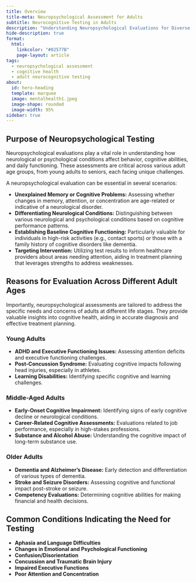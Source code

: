 ```yaml
---
title: Overview
title-meta: Neuropsychological Assessment for Adults
subtitle: Neurocognitive Testing in Adults
description: "Understanding Neuropsychological Evaluations for Diverse Adult Age Groups."
hide-description: true
format:
  html:
    linkcolor: "#02577B"
    page-layout: article
tags:
  - neuropsychological assessment
  - cognitive health
  - adult neurocognitive testing
about:
  id: hero-heading
  template: marquee
  image: mentalhealth1.jpeg
  image-shape: rounded
  image-width: 95%
sidebar: true
---
```


:::{#hero-heading}

:::

## Purpose of Neuropsychological Testing

Neuropsychological evaluations play a vital role in understanding how neurological or psychological conditions affect behavior, cognitive abilities, and daily functioning. These assessments are critical across various adult age groups, from young adults to seniors, each facing unique challenges.

A neuropsychological evaluation can be essential in several scenarios:

- **Unexplained Memory or Cognitive Problems:** Assessing whether changes in memory, attention, or concentration are age-related or indicative of a neurological disorder.
- **Differentiating Neurological Conditions:** Distinguishing between various neurological and psychological conditions based on cognitive performance patterns.
- **Establishing Baseline Cognitive Functioning:** Particularly valuable for individuals in high-risk activities (e.g., contact sports) or those with a family history of cognitive disorders like dementia.
- **Targeting Intervention:** Utilizing test results to inform healthcare providers about areas needing attention, aiding in treatment planning that leverages strengths to address weaknesses.

## Reasons for Evaluation Across Different Adult Ages

Importantly, neuropsychological assessments are tailored to address the specific needs and concerns of adults at different life stages. They provide valuable insights into cognitive health, aiding in accurate diagnosis and effective treatment planning.

### Young Adults

- **ADHD and Executive Functioning Issues:** Assessing attention deficits and executive functioning challenges.
- **Post-Concussion Syndrome:** Evaluating cognitive impacts following head injuries, especially in athletes.
- **Learning Disabilities:** Identifying specific cognitive and learning challenges.

### Middle-Aged Adults

- **Early-Onset Cognitive Impairment:** Identifying signs of early cognitive decline or neurological conditions.
- **Career-Related Cognitive Assessments:** Evaluations related to job performance, especially in high-stakes professions.
- **Substance and Alcohol Abuse:** Understanding the cognitive impact of long-term substance use.

### Older Adults

- **Dementia and Alzheimer's Disease:** Early detection and differentiation of various types of dementia.
- **Stroke and Seizure Disorders:** Assessing cognitive and functional impact post-stroke or seizure.
- **Competency Evaluations:** Determining cognitive abilities for making financial and health decisions.

## Common Conditions Indicating the Need for Testing

- **Aphasia and Language Difficulties**
- **Changes in Emotional and Psychological Functioning**
- **Confusion/Disorientation**
- **Concussion and Traumatic Brain Injury**
- **Impaired Executive Functions**
- **Poor Attention and Concentration**



<!-- ### Framework Explanation:

- **Introductory Section:** Outlines the purpose and importance of neuropsychological testing.
- **Purpose of Testing:** Explains why and how neuropsychological testing is beneficial.
- **Age-Specific Evaluation Reasons:** Highlights common reasons for neuropsychological evaluations in different adult age groups.
- **Common Conditions:** Lists various conditions that may necessitate neuropsychological testing.
- **Conclusion:** Summarizes the role of these assessments in understanding and improving cognitive health across adult life stages.

This framework provides a comprehensive overview of neuropsychological assessment for adults, tailored for a professional and informative tone suitable for your website. -->

<!-- ---
title: Adult Neuropsychological Services
description: "Discover our extensive adult neuropsychological services, specializing in conditions such as ADHD, Autism Spectrum Disorders, dyslexia, and a wide range of neurodevelopmental assessments. Our patient-centered, evidence-based approach emphasizes thorough evaluations and personalized care, collaborating with families and professionals to support each individual's unique developmental journey. Stay updated about the latest in adult neuropsychology and find expert guidance for cognitive, academic, and social-emotional growth."
hide-description: true
# logo: logo-kids.webp
format:
  html:
    embed-resources: false
about:
  template: marquee
  # image: "logo-kids.webp"
sidebar: false
---

## Neurocognitive Testing in Adults

A comprehensive neuropsychological evaluation will help identify how a neurological or psychological condition is impacting your behavior, cognitive abilities, and everyday functioning.

We work closely with you, your family, and your physicians to provide practical
feedback and interventions to help improve your quality of life.

A comprehensive neuropsychological evaluation is essential if you are experiencing unexplained memory or cognitive problems or if you’re diagnosed with a neurological condition. 

**Neuropsychological testing can help you in several ways:**

- We can help identify your strengths and weaknesses in various areas of cognitive functioning. For example, neuropsychological testing can help determine if memory changes or difficulties with attention or concentration are normal, age-related, or due to a neurological disorder.
- We can help you and your physicians differentiate between various neurological and psychological conditions. Neurological and psychological conditions have different patterns of strength and weaknesses on neuropsychological tests.  The results will help identify which areas of the brain are involved and provide an accurate diagnosis.
- Neuropsychological testing can be used to establish a “baseline”.  This can help identify your skills and cognitive abilities before there is a serious problem.  This can be helpful for athletes who play contact sports or those who are at risk for developing Dementia.
- We will use your test results to identify and target problem areas that need
to be addressed by health care providers.  This information can be used by your
physicians to plan treatments that use your strengths to build up your
weaknesses.

## Complaints and Conditions That May Indicate Need for Testing
- ADHD and/or worsen executive functioning
- Aphasia and Language Difficulties
- Changes in Emotional and Psychological Functioning
- Changes in Memory
- Cognitive Impairment
- Confusion/ Disorientation
- Concussion and Traumatic Brain Injury
- Competency
- Dementia
- Impaired Executive Functions
- Learning Disabilities
- Post-Concussion Syndrome
- Poor Attention and Concentration
- Seizure Disorders
- Stroke
- Substance and Alcohol Abuse Impacting Cognitive Abilities  -->
